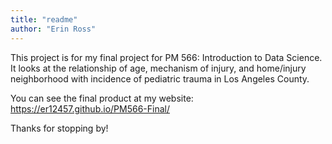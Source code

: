 ```yaml
---
title: "readme"
author: "Erin Ross"
---
```


This project is for my final project for PM 566: Introduction to Data Science. It looks at the relationship of age, mechanism of injury, and home/injury neighborhood with incidence of pediatric trauma in Los Angeles County.

You can see the final product at my website: <https://er12457.github.io/PM566-Final/>

Thanks for stopping by!

